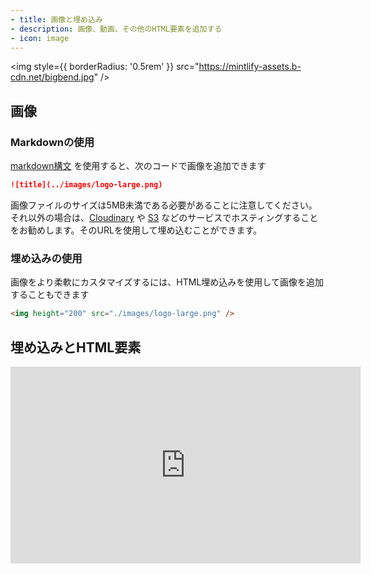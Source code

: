 ```yaml
---
- title: 画像と埋め込み
- description: 画像、動画、その他のHTML要素を追加する
- icon: image
---
```


<img style={{ borderRadius: '0.5rem' }} src="https://mintlify-assets.b-cdn.net/bigbend.jpg" />

## 画像

### Markdownの使用

[markdown構文](https://www.markdownguide.org/basic-syntax/#images) を使用すると、次のコードで画像を追加できます

```md
![title](../images/logo-large.png)
```

画像ファイルのサイズは5MB未満である必要があることに注意してください。それ以外の場合は、[Cloudinary](https://cloudinary.com/) や [S3](https://aws.amazon.com/s3/) などのサービスでホスティングすることをお勧めします。そのURLを使用して埋め込むことができます。

### 埋め込みの使用

画像をより柔軟にカスタマイズするには、HTML埋め込みを使用して画像を追加することもできます

```html
<img height="200" src="./images/logo-large.png" />
```

## 埋め込みとHTML要素

<iframe width="560" height="315" src="https://www.youtube.com/embed/4KzFe50RQkQ" title="YouTubeビデオプレーヤー" frameBorder="0" allow="accelerometer; autoplay; clipboard-write; encrypted-media; gyroscope; picture-in-picture" allowFullScreen style={{ width: '100%', borderRadius: '0.5rem' }} />

<br />

<Tip>
  Mintlifyは [MarkdownでのHTMLタグ](https://www.markdownguide.org/basic-syntax/#html) をサポートしています。これはMarkdown構文よりもHTMLタグを好む場合に役立ち、無限の柔軟性を持つドキュメントを作成できます。
</Tip>

### iFrame

ドキュメント内に別のHTMLページを読み込みます。主にビデオの埋め込みに使用されます。

```html
<iframe src="https://www.youtube.com/embed/4KzFe50RQkQ"> </iframe>
```
